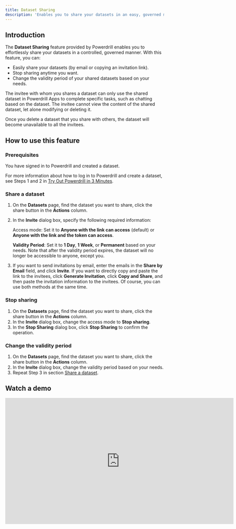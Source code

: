 ```yaml
---
title: Dataset Sharing
description: 'Enables you to share your datasets in an easy, governed manner'
---
```


## Introduction

The **Dataset Sharing** feature provided by Powerdrill enables you to effortlessly share your datasets in a controlled, governed manner. With this feature, you can:

* Easily share your datasets (by email or copying an invitation link).
* Stop sharing anytime you want.
* Change the validity period of your shared datasets based on your needs.

The invitee with whom you shares a dataset can only use the shared dataset in Powerdrill Apps to complete specific tasks, such as chatting based on the dataset. The invitee cannot view the content of the shared dataset, let alone modifying or deleting it.

Once you delete a dataset that you share with others, the dataset will become unavailable to all the invitees.

## How to use this feature

### Prerequisites

You have signed in to Powerdrill and created a dataset. 

For more information about how to log in to Powerdrill and create a dataset, see Steps 1 and 2 in [Try Out Powerdrill in 3 Minutes](/quick-start#step-1-sign-in-to-powerdrill).

### Share a dataset

1. On the **Datasets** page, find the dataset you want to share, click the share button in the **Actions** column.
2. In the **Invite** dialog box, specify the following required information:

    Access mode: Set it to **Anyone with the link can access** (default) or **Anyone with the link and the token can access**. 

    **Validity Period**: Set it to **1 Day**, **1 Week**, or **Permanent** based on your needs. Note that after the validity period expires, the dataset will no longer be accessible to anyone, except you.

3. If you want to send invitations by email, enter the emails in the **Share by Email** field, and click **Invite**. If you want to directly copy and paste the link to the invitees, click **Generate Invitation**, click **Copy and Share**, and then paste the invitation information to the invitees. Of course, you can use both methods at the same time.

### Stop sharing

1. On the **Datasets** page, find the dataset you want to share, click the share button in the **Actions** column.
2. In the **Invite** dialog box, change the access mode to **Stop sharing**.
3. In the **Stop Sharing** dialog box, click **Stop Sharing** to confirm the operation.

### Change the validity period

1. On the **Datasets** page, find the dataset you want to share, click the share button in the **Actions** column.
2. In the **Invite** dialog box, change the validity period based on your needs.
3. Repeat Step 3 in section [Share a dataset](/features/dataset-sharing#share-a-dataset).



## Watch a demo



<iframe width="724" height="400" src="https://www.youtube.com/watch?v=z_DPB7A1Jg8" title="Dataset sharing - https://powerdrill.ai" frameborder="0" allow="accelerometer; autoplay; clipboard-write; encrypted-media; gyroscope; picture-in-picture; web-share" allowfullscreen></iframe>